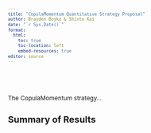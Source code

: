 ```yaml
---
title: "CopulaMomentum Quantitative Strategy Proposal"
author: Brayden Boyko & Shinto Kai
date: "`r Sys.Date()`"
format: 
  html:
    toc: true
    toc-location: left
    embed-resources: true
editor: source
---
```


```{=html}
<style type="text/css"> body, td {font-size: 12px;} code.r{font-size: 10px;} pre {font-size: 10px} </style>
```

```r


```

```r


```

```r


```

```r



```

The CopulaMomentum strategy...

## Summary of Results


